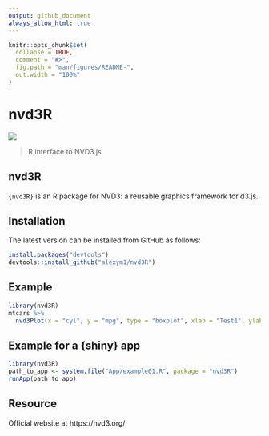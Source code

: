 ```yaml
---
output: github_document
always_allow_html: true
---
```


<!-- README.md is generated from README.Rmd. Please edit that file -->

```r
knitr::opts_chunk$set(
  collapse = TRUE,
  comment = "#>",
  fig.path = "man/figures/README-",
  out.width = "100%"
)
```

# nvd3R

![](https://img.shields.io/badge/github%20version-0.1.0-orange.svg)

> R interface to NVD3.js

## nvd3R
`{nvd3R}` is an R package for NVD3: a reusable graphics framework for d3.js.


## Installation

The latest version can be installed from GitHub as follows: 

```r
install.packages("devtools")
devtools::install_github("alexym1/nvd3R")
```


## Example

```r
library(nvd3R)
mtcars %>%
  nvd3Plot(x = "cyl", y = "mpg", type = "boxplot", xlab = "Test1", ylab = "Test2")
```


## Example for a {shiny} app

```r
library(nvd3R)
path_to_app <- system.file("App/example01.R", package = "nvd3R")
runApp(path_to_app)
```


## Resource

Official website at https://nvd3.org/
